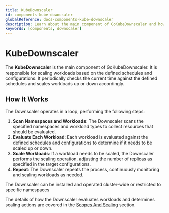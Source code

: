```yaml
---
title: KubeDownscaler
id: components-kube-downcsaler
globalReference: docs-components-kube-downscaler
description: Learn about the main component of GoKubeDownscaler and how it works
keywords: [components, downscaler]
---
```


# KubeDownscaler

The **KubeDownscaler** is the main component of GoKubeDownscaler.
It is responsible for scaling workloads based on the defined schedules and configurations.
It periodically checks the current time against the defined schedules and scales workloads up or down accordingly.

## How It Works

The Downscaler operates in a loop, performing the following steps:

1. **Scan Namespaces and Workloads**: The Downscaler scans the specified namespaces and workload types to collect resources that should be
   evaluated.
2. **Evaluate Each Workload**: Each workload is evaluated against the defined schedules and configurations to determine if it needs to be
   scaled up or down.
3. **Scale Workloads**: If a workload needs to be scaled, the Downscaler performs the scaling operation, adjusting the number of replicas
   as specified in the target configurations.
4. **Repeat**: The Downscaler repeats the process, continuously monitoring and scaling workloads as needed.

The Downscaler can be installed and operated cluster-wide or restricted to specific namespaces

The details of how the Downscaler evaluates workloads and determines scaling actions are covered in the
[Scopes And Scaling](ref:docs-scopes-and-scaling) section.
